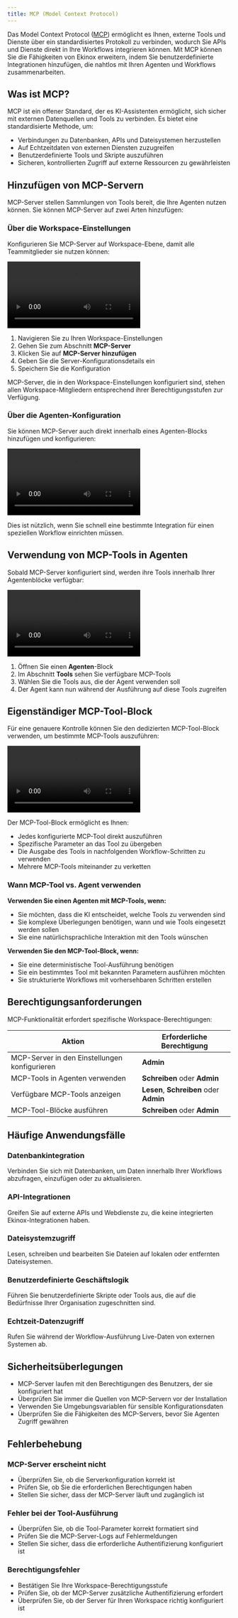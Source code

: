 ```yaml
---
title: MCP (Model Context Protocol)
---
```



Das Model Context Protocol ([MCP](https://modelcontextprotocol.com/)) ermöglicht es Ihnen, externe Tools und Dienste über ein standardisiertes Protokoll zu verbinden, wodurch Sie APIs und Dienste direkt in Ihre Workflows integrieren können. Mit MCP können Sie die Fähigkeiten von Ekinox erweitern, indem Sie benutzerdefinierte Integrationen hinzufügen, die nahtlos mit Ihren Agenten und Workflows zusammenarbeiten.

## Was ist MCP?

MCP ist ein offener Standard, der es KI-Assistenten ermöglicht, sich sicher mit externen Datenquellen und Tools zu verbinden. Es bietet eine standardisierte Methode, um:

- Verbindungen zu Datenbanken, APIs und Dateisystemen herzustellen
- Auf Echtzeitdaten von externen Diensten zuzugreifen
- Benutzerdefinierte Tools und Skripte auszuführen
- Sicheren, kontrollierten Zugriff auf externe Ressourcen zu gewährleisten

## Hinzufügen von MCP-Servern

MCP-Server stellen Sammlungen von Tools bereit, die Ihre Agenten nutzen können. Sie können MCP-Server auf zwei Arten hinzufügen:

### Über die Workspace-Einstellungen

Konfigurieren Sie MCP-Server auf Workspace-Ebene, damit alle Teammitglieder sie nutzen können:

<div className="mx-auto w-full overflow-hidden rounded-lg">
  <Video src="mcp-1.mp4" width={700} height={450} />
</div>

1. Navigieren Sie zu Ihren Workspace-Einstellungen
2. Gehen Sie zum Abschnitt **MCP-Server**
3. Klicken Sie auf **MCP-Server hinzufügen**
4. Geben Sie die Server-Konfigurationsdetails ein
5. Speichern Sie die Konfiguration

<Callout type="info">
MCP-Server, die in den Workspace-Einstellungen konfiguriert sind, stehen allen Workspace-Mitgliedern entsprechend ihrer Berechtigungsstufen zur Verfügung.
</Callout>

### Über die Agenten-Konfiguration

Sie können MCP-Server auch direkt innerhalb eines Agenten-Blocks hinzufügen und konfigurieren:

<div className="mx-auto w-full overflow-hidden rounded-lg">
  <Video src="mcp-2.mp4" width={700} height={450} />
</div>

Dies ist nützlich, wenn Sie schnell eine bestimmte Integration für einen speziellen Workflow einrichten müssen.

## Verwendung von MCP-Tools in Agenten

Sobald MCP-Server konfiguriert sind, werden ihre Tools innerhalb Ihrer Agentenblöcke verfügbar:

<div className="mx-auto w-full overflow-hidden rounded-lg">
  <Video src="mcp-3.mp4" width={700} height={450} />
</div>

1. Öffnen Sie einen **Agenten**-Block
2. Im Abschnitt **Tools** sehen Sie verfügbare MCP-Tools
3. Wählen Sie die Tools aus, die der Agent verwenden soll
4. Der Agent kann nun während der Ausführung auf diese Tools zugreifen

## Eigenständiger MCP-Tool-Block

Für eine genauere Kontrolle können Sie den dedizierten MCP-Tool-Block verwenden, um bestimmte MCP-Tools auszuführen:

<div className="mx-auto w-full overflow-hidden rounded-lg">
  <Video src="mcp-4.mp4" width={700} height={450} />
</div>

Der MCP-Tool-Block ermöglicht es Ihnen:
- Jedes konfigurierte MCP-Tool direkt auszuführen
- Spezifische Parameter an das Tool zu übergeben
- Die Ausgabe des Tools in nachfolgenden Workflow-Schritten zu verwenden
- Mehrere MCP-Tools miteinander zu verketten

### Wann MCP-Tool vs. Agent verwenden

**Verwenden Sie einen Agenten mit MCP-Tools, wenn:**
- Sie möchten, dass die KI entscheidet, welche Tools zu verwenden sind
- Sie komplexe Überlegungen benötigen, wann und wie Tools eingesetzt werden sollen
- Sie eine natürlichsprachliche Interaktion mit den Tools wünschen

**Verwenden Sie den MCP-Tool-Block, wenn:**
- Sie eine deterministische Tool-Ausführung benötigen
- Sie ein bestimmtes Tool mit bekannten Parametern ausführen möchten
- Sie strukturierte Workflows mit vorhersehbaren Schritten erstellen

## Berechtigungsanforderungen

MCP-Funktionalität erfordert spezifische Workspace-Berechtigungen:

| Aktion | Erforderliche Berechtigung |
|--------|-------------------|
| MCP-Server in den Einstellungen konfigurieren | **Admin** |
| MCP-Tools in Agenten verwenden | **Schreiben** oder **Admin** |
| Verfügbare MCP-Tools anzeigen | **Lesen**, **Schreiben** oder **Admin** |
| MCP-Tool-Blöcke ausführen | **Schreiben** oder **Admin** |

## Häufige Anwendungsfälle

### Datenbankintegration
Verbinden Sie sich mit Datenbanken, um Daten innerhalb Ihrer Workflows abzufragen, einzufügen oder zu aktualisieren.

### API-Integrationen
Greifen Sie auf externe APIs und Webdienste zu, die keine integrierten Ekinox-Integrationen haben.

### Dateisystemzugriff
Lesen, schreiben und bearbeiten Sie Dateien auf lokalen oder entfernten Dateisystemen.

### Benutzerdefinierte Geschäftslogik
Führen Sie benutzerdefinierte Skripte oder Tools aus, die auf die Bedürfnisse Ihrer Organisation zugeschnitten sind.

### Echtzeit-Datenzugriff
Rufen Sie während der Workflow-Ausführung Live-Daten von externen Systemen ab.

## Sicherheitsüberlegungen

- MCP-Server laufen mit den Berechtigungen des Benutzers, der sie konfiguriert hat
- Überprüfen Sie immer die Quellen von MCP-Servern vor der Installation
- Verwenden Sie Umgebungsvariablen für sensible Konfigurationsdaten
- Überprüfen Sie die Fähigkeiten des MCP-Servers, bevor Sie Agenten Zugriff gewähren

## Fehlerbehebung

### MCP-Server erscheint nicht
- Überprüfen Sie, ob die Serverkonfiguration korrekt ist
- Prüfen Sie, ob Sie die erforderlichen Berechtigungen haben
- Stellen Sie sicher, dass der MCP-Server läuft und zugänglich ist

### Fehler bei der Tool-Ausführung
- Überprüfen Sie, ob die Tool-Parameter korrekt formatiert sind
- Prüfen Sie die MCP-Server-Logs auf Fehlermeldungen
- Stellen Sie sicher, dass die erforderliche Authentifizierung konfiguriert ist

### Berechtigungsfehler
- Bestätigen Sie Ihre Workspace-Berechtigungsstufe
- Prüfen Sie, ob der MCP-Server zusätzliche Authentifizierung erfordert
- Überprüfen Sie, ob der Server für Ihren Workspace richtig konfiguriert ist